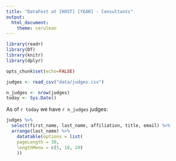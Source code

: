 ```yaml
---
title: "DataFest at [HOST] [YEAR] - Consultants"
output: 
  html_document: 
    theme: cerulean
---
```


```r
library(readr)
library(DT)
library(knitr)
library(dplyr)
```

```r
opts_chunk$set(echo=FALSE)
```

```r
judges <- read_csv("data/judges.csv")
```

```r
n_judges <- nrow(judges)
today <- Sys.Date()
```

As of `r today` we have `r n_judges` judges:

```r
judges %>%
  select(first_name, last_name, affiliation, title, email) %>%
  arrange(last_name) %>%
    datatable(options = list(
    pageLength = 30,
    lengthMenu = c(5, 10, 20)
    ))
```